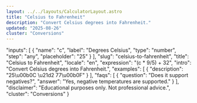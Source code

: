 ```yaml
---
layout: ../../layouts/CalculatorLayout.astro
title: "Celsius to Fahrenheit"
description: "Convert Celsius degrees into Fahrenheit."
updated: "2025-08-26"
cluster: "Conversions"
---
```



  "inputs": [
    {
      "name": "c",
      "label": "Degrees Celsius",
      "type": "number",
      "step": "any",
      "placeholder": "25"
    }
  ],
  "slug": "celsius-to-fahrenheit",
  "title": "Celsius to Fahrenheit",
  "locale": "en",
  "expression": "(c * 9/5) + 32",
  "intro": "Convert Celsius degrees into Fahrenheit.",
  "examples": [
    {
      "description": "25\u00b0C \u21d2 77\u00b0F"
    }
  ],
  "faqs": [
    {
      "question": "Does it support negatives?",
      "answer": "Yes, negative temperatures are supported."
    }
  ],
  "disclaimer": "Educational purposes only. Not professional advice.",
  "cluster": "Conversions"
}

<Calculator schema={schema} />
